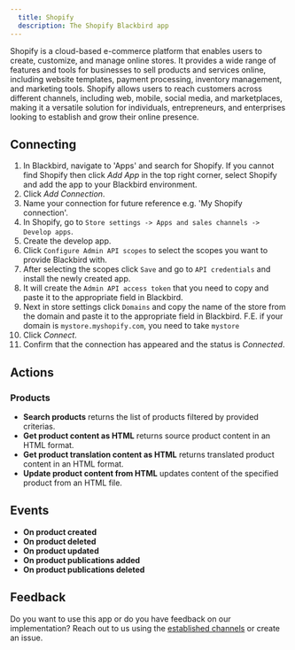 ```yaml
---
  title: Shopify
  description: The Shopify Blackbird app
---
```


<LinkCard title="View on Github" target="_blank" href="https://github.com/bb-io/Shopify" icon="github" />

Shopify is a cloud-based e-commerce platform that enables users to create, customize, and manage online stores. It provides a wide range of features and tools for businesses to sell products and services online, including website templates, payment processing, inventory management, and marketing tools. Shopify allows users to reach customers across different channels, including web, mobile, social media, and marketplaces, making it a versatile solution for individuals, entrepreneurs, and enterprises looking to establish and grow their online presence.

## Connecting

1. In Blackbird, navigate to 'Apps' and search for Shopify. If you cannot find Shopify then click _Add App_ in the top right corner, select Shopify and add the app to your Blackbird environment.
2. Click _Add Connection_.
3. Name your connection for future reference e.g. 'My Shopify connection'.
4. In Shopify, go to `Store settings -> Apps and sales channels -> Develop apps`.
5. Create the develop app.
6. Click `Configure Admin API scopes` to select the scopes you want to provide Blackbird with.
7. After selecting the scopes click `Save` and go to `API credentials` and install the newly created app.
8. It will create the `Admin API access token` that you need to copy and paste it to the appropriate field in Blackbird.
9. Next in store settings click `Domains` and copy the name of the store from the domain and paste it to the appropriate field in Blackbird. F.E. if your domain is `mystore.myshopify.com`, you need to take `mystore`
10. Click _Connect_.
11. Confirm that the connection has appeared and the status is _Connected_. 

## Actions

### Products

- **Search products** returns the list of products filtered by provided criterias.
- **Get product content as HTML** returns source product content in an HTML format.
- **Get product translation content as HTML** returns translated product content in an HTML format.
- **Update product content from HTML** updates content of the specified product from an HTML file.

## Events

- **On product created**
- **On product deleted**
- **On product updated**
- **On product publications added**
- **On product publications deleted**

## Feedback

Do you want to use this app or do you have feedback on our implementation? Reach out to us using the [established channels](https://www.blackbird.io/) or create an issue.

